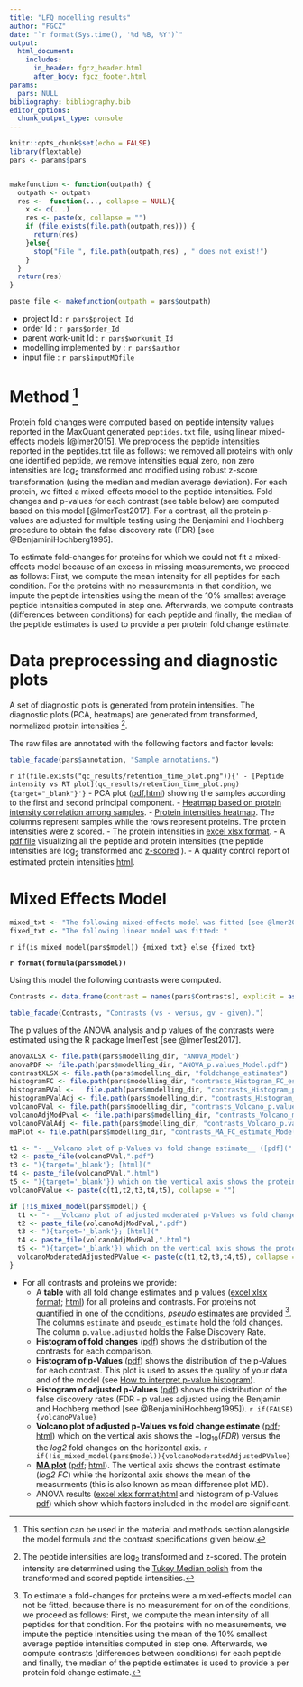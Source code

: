 ```yaml
---
title: "LFQ modelling results"
author: "FGCZ"
date: "`r format(Sys.time(), '%d %B, %Y')`"
output: 
  html_document:
    includes:
      in_header: fgcz_header.html
      after_body: fgcz_footer.html
params:
  pars: NULL
bibliography: bibliography.bib
editor_options: 
  chunk_output_type: console
---
```




```r
knitr::opts_chunk$set(echo = FALSE)
library(flextable)
pars <- params$pars


makefunction <- function(outpath) {
  outpath <- outpath
  res <-  function(..., collapse = NULL){
    x <- c(...)
    res <- paste(x, collapse = "")
    if (file.exists(file.path(outpath,res))) {
      return(res)
    }else{
      stop("File ", file.path(outpath,res) , " does not exist!")
    }
  }
  return(res)
}

paste_file <- makefunction(outpath = pars$outpath)

```


- project Id : `r pars$project_Id`
- order Id : `r pars$order_Id`
- parent work-unit Id : `r pars$workunit_Id`
- modelling implemented by : `r pars$author`
- input file : `r pars$inputMQfile`


# Method [^0]


Protein fold changes were computed based on peptide intensity values reported in the MaxQuant generated `peptides.txt` file, using linear mixed-effects models [@lmer2015].
We preprocess the peptide intensities reported in the peptides.txt file as follows: we removed all proteins with only one identified peptide, we remove intensities equal zero, non zero intensities are $\log_2$ transformed and modified using robust z-score transformation (using the median and median average deviation). For each protein, we fitted a mixed-effects model to the peptide intensities. Fold changes and p-values for each contrast (see table below) are computed based on this model [@lmerTest2017]. For a contrast, all the protein p-values are adjusted for multiple testing using the Benjamini and Hochberg procedure to obtain the false discovery rate (FDR) [see @BenjaminiHochberg1995].

To estimate fold-changes for proteins for which we could not fit a mixed-effects model because of an excess in missing measurements, we proceed as follows: First, we compute the mean intensity for all peptides for each condition. For the proteins with no measurements in that condition, we impute the peptide intensities using the mean of the $10\%$ smallest average peptide intensities computed in step one. Afterwards, we compute contrasts (differences between conditions) for each peptide and finally, the median of the peptide estimates is used to provide a per protein fold change estimate.  

[^0]: This section can be used in the material and methods section alongside the model formula and the contrast specifications given below.

# Data preprocessing and diagnostic plots

A set of diagnostic plots is generated from protein intensities. The diagnostic plots (PCA, heatmaps) are generated from transformed, normalized protein intensities [^1].


[^1]: The peptide intensities are $\log_2$ transformed and z-scored. The protein intensity are determined using the [Tukey Median polish](https://en.wikipedia.org/wiki/Median_polish) from the transformed and scored peptide intensities.  



The raw files are annotated with the following factors and factor levels:

```r
table_facade(pars$annotation, "Sample annotations.")

```


`r if(file.exists("qc_results/retention_time_plot.png")){' - [Peptide intensity vs RT plot](qc_results/retention_time_plot.png){target="_blank"}'}`
- PCA plot ([pdf](`r paste_file("qc_results/protein_intensities_PCA_.pdf")`){target="_blank"},[html](qc_results/protein_intensities_PCA_.html){target="_blank"}) showing the samples according to the first and second principal component.
- [Heatmap based on protein intensity correlation among samples](`r paste_file("qc_results/protein_intensities_heatmap_correlation_.pdf")`){target="_blank"}.
- [Protein intensities heatmap](`r paste_file("qc_results/protein_intensities_heatmap_.pdf")`){target="_blank"}. The columns represent samples while the rows represent proteins. The protein intensities were z scored.
- The protein intensities in [excel xlsx format](`r paste_file("qc_results/protein_intensities_wide_.xlsx")`){target="_blank"}.
- A [pdf file](`r paste_file("qc_results/protein_intensities_inference_figures.pdf")`){target="_blank"} visualizing all the peptide and protein intensities (the peptide intensities are $\log_2$ transformed and [z-scored](https://en.wikipedia.org/wiki/Standard_score) ). 
- A quality control report of estimated protein intensities [html](`r paste_file("qc_results/protein_intensities_qc.html")`){target="_blank"}.


# Mixed Effects Model

```r
mixed_txt <- "The following mixed-effects model was fitted [see @lmer2015]: "
fixed_txt <- "The following linear model was fitted: "
```


`r if(is_mixed_model(pars$model)) {mixed_txt} else {fixed_txt}`

__`r format(formula(pars$model))`__

Using this model the following contrasts were computed. 

```r

Contrasts <- data.frame(contrast = names(pars$Contrasts), explicit = as.character(pars$Contrasts))

table_facade(Contrasts, "Contrasts (vs - versus, gv - given).")

```


The p values of the ANOVA analysis and p values of the contrasts were estimated using the R package lmerTest [see @lmerTest2017].


```r
anovaXLSX <- file.path(pars$modelling_dir, "ANOVA_Model")
anovaPDF <- file.path(pars$modelling_dir, "ANOVA_p.values_Model.pdf")
contrastXLSX <- file.path(pars$modelling_dir, "foldchange_estimates")
histogramFC <- file.path(pars$modelling_dir, "contrasts_Histogram_FC_estimate_Model")
histogramPVal <-   file.path(pars$modelling_dir, "contrasts_Histogram_p.value_Model")
histogramPValAdj <- file.path(pars$modelling_dir, "contrasts_Histogram_p.value.adjusted_Model")
volcanoPVal <- file.path(pars$modelling_dir, "contrasts_Volcano_p.value_Model")
volcanoAdjModPval <- file.path(pars$modelling_dir, "contrasts_Volcano_moderated.p.value.adjusted_Model")
volcanoPValAdj <- file.path(pars$modelling_dir, "contrasts_Volcano_p.value.adjusted_Model")
maPlot <- file.path(pars$modelling_dir, "contrasts_MA_FC_estimate_Model")
```


```r
t1 <- "- __Volcano plot of p-Values vs fold change estimate__ ([pdf]("
t2 <- paste_file(volcanoPVal,".pdf")
t3 <- "){target='_blank'}; [html]("
t4 <- paste_file(volcanoPVal,".html")
t5 <- "){target='_blank'}) which on the vertical axis shows the protein $-\\log_{10}(p~values)$ versus the the log2 fold changes on the horizontal axis."
volcanoPValue <- paste(c(t1,t2,t3,t4,t5), collapse = "")

if (!is_mixed_model(pars$model)) {
  t1 <- "- __Volcano plot of adjusted moderated p-Values vs fold change estimate__ ([pdf]("
  t2 <- paste_file(volcanoAdjModPval,".pdf")
  t3 <- "){target='_blank'}; [html]("
  t4 <- paste_file(volcanoAdjModPval,".html")
  t5 <- "){target='_blank'}) which on the vertical axis shows the protein $-\\log_{10}(p~values)$ versus the the log2 fold changes on the horizontal axis."
  volcanoModeratedAdjustedPValue <- paste(c(t1,t2,t3,t4,t5), collapse = "")
}
```



- For all contrasts and proteins we provide:
    - A __table__ with all fold change estimates and p values ([excel xlsx format](`r paste_file(contrastXLSX,".xlsx")`); [html](`r paste_file(contrastXLSX,".html")`){target="_blank"}) 
    for all proteins and contrasts. For proteins not quantified in one of the conditions, _pseudo_ estimates are provided [^2]. The columns `estimate` and `pseudo_estimate` hold the fold changes. The column `p.value.adjusted` holds the False Discovery Rate. 
    - __Histogram of fold changes__ ([pdf](`r paste_file(histogramFC, ".pdf")`){target="_blank"}) shows the distribution of the contrasts for each comparison.
    - __Histogram of p-Values__ ([pdf](`r paste_file(histogramPVal,".pdf")`){target="_blank"}) shows the distribution of the p-Values for each contrast. This plot is used to asses the quality of your data and of the model (see [How to interpret p-value histogram]( http://varianceexplained.org/statistics/interpreting-pvalue-histogram/)).
    - __Histogram of adjusted p-Values__ ([pdf](`r paste_file(histogramPValAdj,".pdf")`){target="_blank"}) shows the distribution of the false discovery rates (FDR - p values adjusted using the Benjamin and Hochberg method [see @BenjaminiHochberg1995]).
    `r if(FALSE){volcanoPValue}`
    - __Volcano plot of adjusted p-Values vs fold change estimate__ ([pdf](`r paste_file(volcanoPValAdj,".pdf")`){target="_blank"}; [html](`r paste_file(volcanoPValAdj, ".html")`){target="_blank"})  which on the vertical axis shows the $-\log_{10}(FDR)$ versus the the _log2_ fold changes on the horizontal axis.
    `r if(!is_mixed_model(pars$model)){volcanoModeratedAdjustedPValue}`
    - [__MA plot__](https://en.wikipedia.org/wiki/MA_plot) ([pdf](`r paste_file(maPlot,".pdf")`){target="_blank"}; [html](`r paste_file(maPlot, ".html")`){target="_blank"}). The vertical axis shows the contrast estimate (_log2 FC_) while the horizontal axis shows the mean of the measurments (this is also known as mean difference plot MD).
    - ANOVA results ([excel xlsx format](`r paste_file(anovaXLSX,".xlsx")`);[html](`r paste_file(anovaXLSX,".html")`){target="_blank"} and histogram of p-Values [pdf](`r paste_file(anovaPDF)`){target="_blank"}) which show which factors included in the model are significant.


[^2]:  To estimate a fold-changes for proteins were a mixed-effects model can not be fitted, because there is no measurement for on of the conditions, we proceed as follows: First, we compute the mean intensity of all peptides for that condition. For the proteins with no measurements, we impute the peptide intensities using the mean of the $10\%$ smallest average peptide intensities computed in step one. 
Afterwards, we compute contrasts (differences between conditions) for each peptide and finally, the median of the peptide estimates is used to provide a per protein fold change estimate.  
